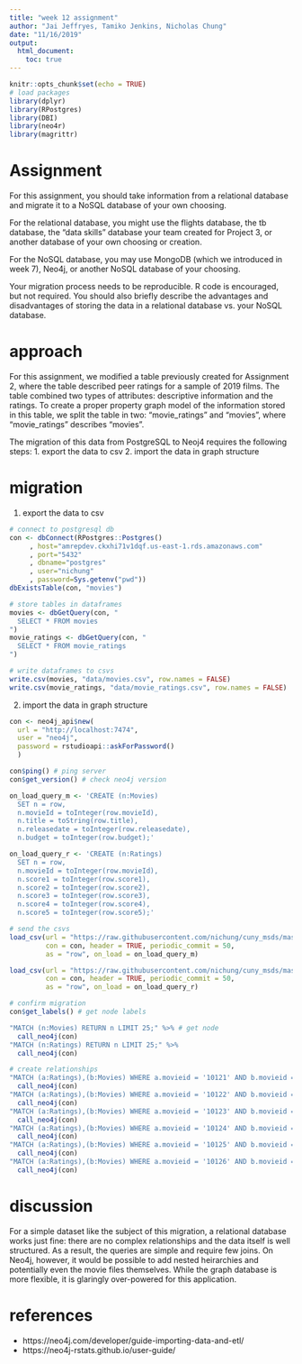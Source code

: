```yaml
---
title: "week 12 assignment"
author: "Jai Jeffryes, Tamiko Jenkins, Nicholas Chung"
date: "11/16/2019"
output: 
  html_document:
    toc: true
---
```


```r
knitr::opts_chunk$set(echo = TRUE)
# load packages
library(dplyr)
library(RPostgres)
library(DBI)
library(neo4r)
library(magrittr)
```

# Assignment
For this assignment, you should take information from a relational database and migrate it to a NoSQL database of your own choosing.

For the relational database, you might use the flights database, the tb database, the "data skills" database your team created for Project 3, or another database of your own choosing or creation.

For the NoSQL database, you may use MongoDB (which we introduced in week 7), Neo4j, or another NoSQL database of your choosing.

Your migration process needs to be reproducible.  R code is encouraged, but not required.  You should also briefly describe the advantages and disadvantages of storing the data in a relational database vs. your NoSQL database.

# approach
For this assignment, we modified a table previously created for Assignment 2, where the table described peer ratings for a sample of 2019 films. The table combined two types of attributes: descriptive information and the ratings. To create a proper property graph model of the information stored in this table, we split the table in two: "movie_ratings" and "movies", where "movie_ratings" describes "movies". 

The migration of this data from PostgreSQL to Neoj4 requires the following steps:
1. export the data to csv
2. import the data in graph structure

# migration
1. export the data to csv
```r
# connect to postgresql db
con <- dbConnect(RPostgres::Postgres()
     , host="amrepdev.ckxhi71v1dqf.us-east-1.rds.amazonaws.com"
     , port="5432"
     , dbname="postgres"
     , user="nichung"
     , password=Sys.getenv("pwd"))
dbExistsTable(con, "movies")

# store tables in dataframes
movies <- dbGetQuery(con, "
  SELECT * FROM movies
")
movie_ratings <- dbGetQuery(con, "
  SELECT * FROM movie_ratings                            
")

# write dataframes to csvs
write.csv(movies, "data/movies.csv", row.names = FALSE)
write.csv(movie_ratings, "data/movie_ratings.csv", row.names = FALSE)
```

2. import the data in graph structure
```r
con <- neo4j_api$new(
  url = "http://localhost:7474",
  user = "neo4j", 
  password = rstudioapi::askForPassword()
  )

con$ping() # ping server
con$get_version() # check neo4j version

on_load_query_m <- 'CREATE (n:Movies)
  SET n = row,
  n.movieId = toInteger(row.movieId),
  n.title = toString(row.title),
  n.releasedate = toInteger(row.releasedate),
  n.budget = toInteger(row.budget);'

on_load_query_r <- 'CREATE (n:Ratings)
  SET n = row,
  n.movieId = toInteger(row.movieId),
  n.score1 = toInteger(row.score1),
  n.score2 = toInteger(row.score2),
  n.score3 = toInteger(row.score3),
  n.score4 = toInteger(row.score4),
  n.score5 = toInteger(row.score5);'

# send the csvs 
load_csv(url = "https://raw.githubusercontent.com/nichung/cuny_msds/master/data_607/week_12/data/movies.csv", 
         con = con, header = TRUE, periodic_commit = 50, 
         as = "row", on_load = on_load_query_m)

load_csv(url = "https://raw.githubusercontent.com/nichung/cuny_msds/master/data_607/week_12/data/movie_ratings.csv", 
         con = con, header = TRUE, periodic_commit = 50, 
         as = "row", on_load = on_load_query_r)

# confirm migration
con$get_labels() # get node labels

"MATCH (n:Movies) RETURN n LIMIT 25;" %>% # get node
  call_neo4j(con)
"MATCH (n:Ratings) RETURN n LIMIT 25;" %>%
  call_neo4j(con)

# create relationships
"MATCH (a:Ratings),(b:Movies) WHERE a.movieid = '10121' AND b.movieid = '10121' CREATE (a)-[r:DESCRIBES]->(b) RETURN r" %>%
  call_neo4j(con)
"MATCH (a:Ratings),(b:Movies) WHERE a.movieid = '10122' AND b.movieid = '10122' CREATE (a)-[r:DESCRIBES]->(b) RETURN r" %>%
  call_neo4j(con)
"MATCH (a:Ratings),(b:Movies) WHERE a.movieid = '10123' AND b.movieid = '10123' CREATE (a)-[r:DESCRIBES]->(b) RETURN r" %>%
  call_neo4j(con)
"MATCH (a:Ratings),(b:Movies) WHERE a.movieid = '10124' AND b.movieid = '10124' CREATE (a)-[r:DESCRIBES]->(b) RETURN r" %>%
  call_neo4j(con)
"MATCH (a:Ratings),(b:Movies) WHERE a.movieid = '10125' AND b.movieid = '10125' CREATE (a)-[r:DESCRIBES]->(b) RETURN r" %>%
  call_neo4j(con)
"MATCH (a:Ratings),(b:Movies) WHERE a.movieid = '10126' AND b.movieid = '10126' CREATE (a)-[r:DESCRIBES]->(b) RETURN r" %>%
  call_neo4j(con)
```

# discussion
For a simple dataset like the subject of this migration, a relational database works just fine: there are no complex relationships and the data itself is well structured. As a result, the queries are simple and require few joins. On Neo4j, however, it would be possible to add nested heirarchies and potentially even the movie files themselves. While the graph database is more flexible, it is glaringly over-powered for this application. 



# references
* https://neo4j.com/developer/guide-importing-data-and-etl/
* https://neo4j-rstats.github.io/user-guide/